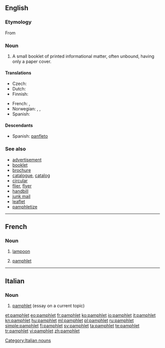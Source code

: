 {{also|Pamphlet}}
==English==
{{wikipedia}}

===Etymology===
From {{etyl|NL.}} {{term|panfletus||lang=la|small, unbound treatise}}

===Noun===
{{en-noun}}

# A small booklet of printed informational matter, often unbound, having only a paper cover.

====Translations====
{{trans-top|small booklet}}
* Czech: {{t-|cs|brožura|f}}
* Dutch: {{t-|nl|pamflet|n}}
* Finnish: {{t+|fi|pamfletti}}
{{trans-mid}}
* French: {{t+|fr|brochure|f}}, {{qualifier|Quebec}} {{t|fr|pamphlet|m}}
* Norwegian: {{t|no|pamflett|m}}, {{t|no|brosjyre|m}}, {{t|no|flygeblad|n}}
* Spanish: {{t|es|folleto|m}}
{{trans-bottom}}

====Descendants====
* Spanish: [[panfleto]] {{m}}

===See also===
* [[advertisement]]
* [[booklet]]
* [[brochure]]
* [[catalogue]], [[catalog]]
* [[circular]]
* [[flier]], [[flyer]]
* [[handbill]]
* [[junk mail]]
* [[leaflet]]
* [[pamphletize]]

----

==French==

===Noun===
{{fr-noun|m}}
# [[lampoon]] {{gloss|written attack}}
# {{Quebec}} [[pamphlet]] {{gloss|small booklet}}

----

==Italian==
{{wikipedia|lang=it}}

===Noun===
{{head|it|noun|g=m}} {{inv}}

# [[#English|pamphlet]] (essay on a current topic)

[[Category:Italian nouns]]

[[et:pamphlet]]
[[eo:pamphlet]]
[[fr:pamphlet]]
[[ko:pamphlet]]
[[io:pamphlet]]
[[it:pamphlet]]
[[kn:pamphlet]]
[[hu:pamphlet]]
[[ml:pamphlet]]
[[pl:pamphlet]]
[[ru:pamphlet]]
[[simple:pamphlet]]
[[fi:pamphlet]]
[[sv:pamphlet]]
[[ta:pamphlet]]
[[te:pamphlet]]
[[tr:pamphlet]]
[[vi:pamphlet]]
[[zh:pamphlet]]